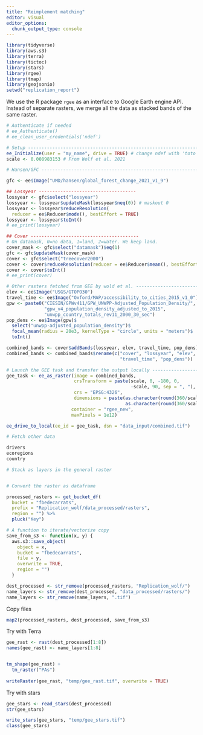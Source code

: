 ```yaml
---
title: "Reimplement matching"
editor: visual
editor_options: 
  chunk_output_type: console
---
```


```r
library(tidyverse)
library(aws.s3)
library(terra)
library(tictoc)
library(stars)
library(rgee)
library(tmap)
library(geojsonio)
setwd("replication_report")
```


We use the R package `rgee` as an interface to Google Earth engine API.
Instead of separate rasters, we merge all the data as stacked bands of the same raster.

```r
# Authenticate if needed
# ee_Authenticate()
# ee_clean_user_credentials('ndef')

# Setup ------------------------------------------------------------------------
ee_Initialize(user = "my_name", drive = TRUE) # change ndef with 'toto'
scale <- 0.008983153 # From Wolf et al. 2021

# Hansen/GFC -------------------------------------------------------------------

gfc <- ee$Image("UMD/hansen/global_forest_change_2021_v1_9")

## Lossyear ------------------------------------
lossyear <- gfc$select("lossyear") 
lossyear <- lossyear$updateMask(lossyear$neq(0)) # maskout 0
lossyear <- lossyear$reduceResolution(
  reducer = ee$Reducer$mode(), bestEffort = TRUE)
lossyear <- lossyear$toInt()
# ee_print(lossyear)

## Cover ----------------------------------------
# On datamask, 0=no data, 1=land, 2=water. We keep land.
cover_mask <- gfc$select("datamask")$eq(1)
gfc <- gfc$updateMask(cover_mask)
cover <- gfc$select("treecover2000")
cover <- cover$reduceResolution(reducer = ee$Reducer$mean(), bestEffort = TRUE)
cover <- cover$toInt()
# ee_print(cover)

# Other rasters fetched from GEE by wold et al. --------------------------------
elev <- ee$Image("USGS/GTOPO30")
travel_time <- ee$Image("Oxford/MAP/accessibility_to_cities_2015_v1_0")
gpw <- paste0("CIESIN/GPWv411/GPW_UNWPP-Adjusted_Population_Density/",
              "gpw_v4_population_density_adjusted_to_2015", 
              "unwpp_country_totals_rev11_2000_30_sec")
pop_dens <- ee$Image(gpw)$
  select("unwpp-adjusted_population_density")$
  focal_mean(radius = 20e3, kernelType = "circle", units = "meters")$
  toInt()

combined_bands <- cover$addBands(lossyear, elev, travel_time, pop_dens)
combined_bands <- combined_bands$rename(c("cover", "lossyear", "elev",
                                          "travel_time", "pop_dens"))

# Launch the GEE task and transfer the output locally --------------------------
gee_task <- ee_as_raster(image = combined_bands, 
                         crsTransform = paste(scale, 0, -180, 0, 
                                              -scale, 90, sep = ", "),
                         crs = "EPSG:4326",
                         dimensions = paste(as.character(round(360/scale)), "x", 
                                            as.character(round(360/scale))),
                        container = "rgee_new",
                        maxPixels = 1e12)

ee_drive_to_local(ee_id = gee_task, dsn = "data_input/combined.tif")

```


```r
# Fetch other data

drivers
ecoregions
country

# Stack as layers in the general raster


# Convert the raster as dataframe
```


```r

processed_rasters <- get_bucket_df(
  bucket = "fbedecarrats",
  prefix = "Replication_wolf/data_processed/rasters",
  region = "") %>%
  pluck("Key")

# A function to iterate/vectorize copy
save_from_s3 <- function(x, y) {
  aws.s3::save_object(
    object = x,
    bucket = "fbedecarrats",
    file = y,
    overwrite = TRUE,
    region = "")
  }

dest_processed <- str_remove(processed_rasters, "Replication_wolf/")
name_layers <- str_remove(dest_processed, "data_processed/rasters/")
name_layers <- str_remove(name_layers, ".tif")

```

Copy files

```r
map2(processed_rasters, dest_processed, save_from_s3)
```

Try with Terra

```r
gee_rast <- rast(dest_processed[1:8])
names(gee_rast) <- name_layers[1:8]


tm_shape(gee_rast) +
  tm_raster("PAs")
  
writeRaster(gee_rast, "temp/gee_rast.tif", overwrite = TRUE)
```

Try with stars

```r
gee_stars <- read_stars(dest_processed)
str(gee_stars)

write_stars(gee_stars, "temp/gee_stars.tif")
class(gee_stars)
```
